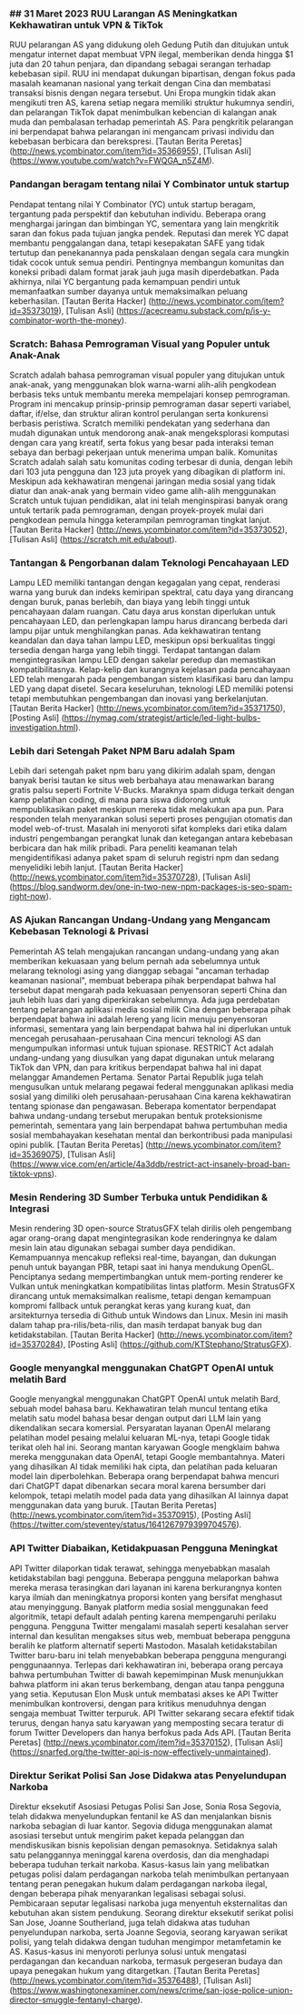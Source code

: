 

<CallToAction />

<Steps>

### ## 31 Maret 2023 RUU Larangan AS Meningkatkan Kekhawatiran untuk VPN & TikTok

RUU pelarangan AS yang didukung oleh Gedung Putih dan ditujukan untuk mengatur internet dapat membuat VPN ilegal, memberikan denda hingga $1 juta dan 20 tahun penjara, dan dipandang sebagai serangan terhadap kebebasan sipil. RUU ini mendapat dukungan bipartisan, dengan fokus pada masalah keamanan nasional yang terkait dengan Cina dan membatasi transaksi bisnis dengan negara tersebut. Uni Eropa mungkin tidak akan mengikuti tren AS, karena setiap negara memiliki struktur hukumnya sendiri, dan pelarangan TikTok dapat menimbulkan kebencian di kalangan anak muda dan pembalasan terhadap pemerintah AS. Para pengkritik pelarangan ini berpendapat bahwa pelarangan ini mengancam privasi individu dan kebebasan berbicara dan berekspresi.
[Tautan Berita Peretas] (http://news.ycombinator.com/item?id=35366955), [Tulisan Asli] (https://www.youtube.com/watch?v=FWQGA_n5Z4M).

### Pandangan beragam tentang nilai Y Combinator untuk startup

Pendapat tentang nilai Y Combinator (YC) untuk startup beragam, tergantung pada perspektif dan kebutuhan individu. Beberapa orang menghargai jaringan dan bimbingan YC, sementara yang lain mengkritik saran dan fokus pada tujuan jangka pendek. Reputasi dan merek YC dapat membantu penggalangan dana, tetapi kesepakatan SAFE yang tidak tertutup dan penekanannya pada penskalaan dengan segala cara mungkin tidak cocok untuk semua pendiri. Pentingnya membangun komunitas dan koneksi pribadi dalam format jarak jauh juga masih diperdebatkan. Pada akhirnya, nilai YC bergantung pada kemampuan pendiri untuk memanfaatkan sumber dayanya untuk memaksimalkan peluang keberhasilan.
[Tautan Berita Hacker] (http://news.ycombinator.com/item?id=35373019), [Tulisan Asli] (https://acecreamu.substack.com/p/is-y-combinator-worth-the-money).

### Scratch: Bahasa Pemrograman Visual yang Populer untuk Anak-Anak

Scratch adalah bahasa pemrograman visual populer yang ditujukan untuk anak-anak, yang menggunakan blok warna-warni alih-alih pengkodean berbasis teks untuk membantu mereka mempelajari konsep pemrograman. Program ini mencakup prinsip-prinsip pemrograman dasar seperti variabel, daftar, if/else, dan struktur aliran kontrol perulangan serta konkurensi berbasis peristiwa. Scratch memiliki pendekatan yang sederhana dan mudah digunakan untuk mendorong anak-anak mengeksplorasi komputasi dengan cara yang kreatif, serta fokus yang besar pada interaksi teman sebaya dan berbagi pekerjaan untuk menerima umpan balik. Komunitas Scratch adalah salah satu komunitas coding terbesar di dunia, dengan lebih dari 103 juta pengguna dan 123 juta proyek yang dibagikan di platform ini. Meskipun ada kekhawatiran mengenai jaringan media sosial yang tidak diatur dan anak-anak yang bermain video game alih-alih menggunakan Scratch untuk tujuan pendidikan, alat ini telah menginspirasi banyak orang untuk tertarik pada pemrograman, dengan proyek-proyek mulai dari pengkodean pemula hingga keterampilan pemrograman tingkat lanjut.
[Tautan Berita Hacker] (http://news.ycombinator.com/item?id=35373052), [Tulisan Asli] (https://scratch.mit.edu/about).

### Tantangan & Pengorbanan dalam Teknologi Pencahayaan LED

Lampu LED memiliki tantangan dengan kegagalan yang cepat, renderasi warna yang buruk dan indeks kemiripan spektral, catu daya yang dirancang dengan buruk, panas berlebih, dan biaya yang lebih tinggi untuk pencahayaan dalam ruangan. Catu daya arus konstan diperlukan untuk pencahayaan LED, dan perlengkapan lampu harus dirancang berbeda dari lampu pijar untuk menghilangkan panas. Ada kekhawatiran tentang keandalan dan daya tahan lampu LED, meskipun opsi berkualitas tinggi tersedia dengan harga yang lebih tinggi. Terdapat tantangan dalam mengintegrasikan lampu LED dengan sakelar peredup dan memastikan kompatibilitasnya. Kelap-kelip dan kurangnya kejelasan pada pencahayaan LED telah mengarah pada pengembangan sistem klasifikasi baru dan lampu LED yang dapat disetel. Secara keseluruhan, teknologi LED memiliki potensi tetapi membutuhkan pengembangan dan inovasi yang berkelanjutan.
[Tautan Berita Hacker] (http://news.ycombinator.com/item?id=35371750), [Posting Asli] (https://nymag.com/strategist/article/led-light-bulbs-investigation.html).

### Lebih dari Setengah Paket NPM Baru adalah Spam

Lebih dari setengah paket npm baru yang dikirim adalah spam, dengan banyak berisi tautan ke situs web berbahaya atau menawarkan barang gratis palsu seperti Fortnite V-Bucks. Maraknya spam diduga terkait dengan kamp pelatihan coding, di mana para siswa didorong untuk mempublikasikan paket meskipun mereka tidak melakukan apa pun. Para responden telah menyarankan solusi seperti proses pengujian otomatis dan model web-of-trust. Masalah ini menyoroti sifat kompleks dari etika dalam industri pengembangan perangkat lunak dan ketegangan antara kebebasan berbicara dan hak milik pribadi. Para peneliti keamanan telah mengidentifikasi adanya paket spam di seluruh registri npm dan sedang menyelidiki lebih lanjut.
[Tautan Berita Hacker] (http://news.ycombinator.com/item?id=35370728), [Tulisan Asli] (https://blog.sandworm.dev/one-in-two-new-npm-packages-is-seo-spam-right-now).

### AS Ajukan Rancangan Undang-Undang yang Mengancam Kebebasan Teknologi & Privasi

Pemerintah AS telah mengajukan rancangan undang-undang yang akan memberikan kekuasaan yang belum pernah ada sebelumnya untuk melarang teknologi asing yang dianggap sebagai "ancaman terhadap keamanan nasional", membuat beberapa pihak berpendapat bahwa hal tersebut dapat mengarah pada kekuasaan penyensoran seperti China dan jauh lebih luas dari yang diperkirakan sebelumnya. Ada juga perdebatan tentang pelarangan aplikasi media sosial milik Cina dengan beberapa pihak berpendapat bahwa ini adalah lereng yang licin menuju penyensoran informasi, sementara yang lain berpendapat bahwa hal ini diperlukan untuk mencegah perusahaan-perusahaan Cina mencuri teknologi AS dan mengumpulkan informasi untuk tujuan spionase. RESTRICT Act adalah undang-undang yang diusulkan yang dapat digunakan untuk melarang TikTok dan VPN, dan para kritikus berpendapat bahwa hal ini dapat melanggar Amandemen Pertama. Senator Partai Republik juga telah mengusulkan untuk melarang pegawai federal menggunakan aplikasi media sosial yang dimiliki oleh perusahaan-perusahaan Cina karena kekhawatiran tentang spionase dan pengawasan. Beberapa komentator berpendapat bahwa undang-undang tersebut merupakan bentuk proteksionisme pemerintah, sementara yang lain berpendapat bahwa pertumbuhan media sosial membahayakan kesehatan mental dan berkontribusi pada manipulasi opini publik.
[Tautan Berita Peretas] (http://news.ycombinator.com/item?id=35369075), [Tulisan Asli] (https://www.vice.com/en/article/4a3ddb/restrict-act-insanely-broad-ban-tiktok-vpns).

### Mesin Rendering 3D Sumber Terbuka untuk Pendidikan & Integrasi

Mesin rendering 3D open-source StratusGFX telah dirilis oleh pengembang agar orang-orang dapat mengintegrasikan kode renderingnya ke dalam mesin lain atau digunakan sebagai sumber daya pendidikan. Kemampuannya mencakup refleksi real-time, bayangan, dan dukungan penuh untuk bayangan PBR, tetapi saat ini hanya mendukung OpenGL. Penciptanya sedang mempertimbangkan untuk mem-porting renderer ke Vulkan untuk meningkatkan kompatibilitas lintas platform. Mesin StratusGFX dirancang untuk memaksimalkan realisme, tetapi dengan kemampuan kompromi fallback untuk perangkat keras yang kurang kuat, dan arsitekturnya tersedia di Github untuk Windows dan Linux. Mesin ini masih dalam tahap pra-rilis/beta-rilis, dan masih terdapat banyak bug dan ketidakstabilan.
[Tautan Berita Hacker] (http://news.ycombinator.com/item?id=35370284), [Posting Asli] (https://github.com/KTStephano/StratusGFX).

### Google menyangkal menggunakan ChatGPT OpenAI untuk melatih Bard

Google menyangkal menggunakan ChatGPT OpenAI untuk melatih Bard, sebuah model bahasa baru. Kekhawatiran telah muncul tentang etika melatih satu model bahasa besar dengan output dari LLM lain yang dikendalikan secara komersial. Persyaratan layanan OpenAI melarang pelatihan model pesaing melalui keluaran ML-nya, tetapi Google tidak terikat oleh hal ini. Seorang mantan karyawan Google mengklaim bahwa mereka menggunakan data OpenAI, tetapi Google membantahnya. Materi yang dihasilkan AI tidak memiliki hak cipta, dan pelatihan pada keluaran model lain diperbolehkan. Beberapa orang berpendapat bahwa mencuri dari ChatGPT dapat dibenarkan secara moral karena bersumber dari kelompok, tetapi melatih model pada data yang dihasilkan AI lainnya dapat menggunakan data yang buruk.
[Tautan Berita Peretas] (http://news.ycombinator.com/item?id=35370915), [Posting Asli] (https://twitter.com/steventey/status/1641267979399704576).

### API Twitter Diabaikan, Ketidakpuasan Pengguna Meningkat

API Twitter dilaporkan tidak terawat, sehingga menyebabkan masalah ketidakstabilan bagi pengguna. Beberapa pengguna melaporkan bahwa mereka merasa terasingkan dari layanan ini karena berkurangnya konten karya ilmiah dan meningkatnya proporsi konten yang bersifat menghasut atau menyinggung. Banyak platform media sosial menggunakan feed algoritmik, tetapi default adalah penting karena mempengaruhi perilaku pengguna. Pengguna Twitter mengalami masalah seperti kesalahan server internal dan kesulitan mengakses situs web, membuat beberapa pengguna beralih ke platform alternatif seperti Mastodon. Masalah ketidakstabilan Twitter baru-baru ini telah menyebabkan beberapa pengguna mengurangi penggunaannya. Terlepas dari kekhawatiran ini, beberapa orang percaya bahwa pertumbuhan Twitter di bawah kepemimpinan Musk menunjukkan bahwa platform ini akan terus berkembang, dengan atau tanpa pengguna yang setia. Keputusan Elon Musk untuk membatasi akses ke API Twitter menimbulkan kontroversi, dengan para kritikus menuduhnya dengan sengaja membuat Twitter terpuruk. API Twitter sekarang secara efektif tidak terurus, dengan hanya satu karyawan yang memposting secara teratur di forum Twitter Developers dan hanya berfokus pada Ads API.
[Tautan Berita Peretas] (http://news.ycombinator.com/item?id=35370152), [Tulisan Asli] (https://snarfed.org/the-twitter-api-is-now-effectively-unmaintained).

### Direktur Serikat Polisi San Jose Didakwa atas Penyelundupan Narkoba

Direktur eksekutif Asosiasi Petugas Polisi San Jose, Sonia Rosa Segovia, telah didakwa menyelundupkan fentanil ke AS dan menjalankan bisnis narkoba sebagian di luar kantor. Segovia diduga menggunakan alamat asosiasi tersebut untuk mengirim paket kepada pelanggan dan mendiskusikan bisnis kepolisian dengan pemasoknya. Setidaknya salah satu pelanggannya meninggal karena overdosis, dan dia menghadapi beberapa tuduhan terkait narkoba. Kasus-kasus lain yang melibatkan petugas polisi dalam perdagangan narkoba telah menimbulkan pertanyaan tentang peran penegakan hukum dalam perdagangan narkoba ilegal, dengan beberapa pihak menyarankan legalisasi sebagai solusi. Pembicaraan seputar legalisasi narkoba juga menyentuh eksternalitas dan kebutuhan akan sistem pendukung. Seorang direktur eksekutif serikat polisi San Jose, Joanne Southerland, juga telah didakwa atas tuduhan penyelundupan narkoba, serta Joanne Segovia, seorang karyawan serikat polisi, yang telah didakwa dengan tuduhan mengimpor metamfetamin ke AS. Kasus-kasus ini menyoroti perlunya solusi untuk mengatasi perdagangan dan kecanduan narkoba, termasuk pergeseran budaya dan upaya penegakan hukum yang ditargetkan.
[Tautan Berita Peretas] (http://news.ycombinator.com/item?id=35376488), [Tulisan Asli] (https://www.washingtonexaminer.com/news/crime/san-jose-police-union-director-smuggle-fentanyl-charge).

</Steps>
